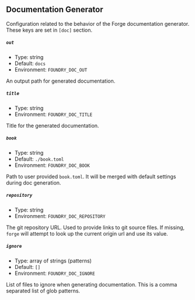 ## Documentation Generator

Configuration related to the behavior of the Forge documentation generator. These keys are set in `[doc]` section.

##### `out`

- Type: string
- Default: `docs`
- Environment: `FOUNDRY_DOC_OUT`

An output path for generated documentation.

##### `title`

- Type: string
- Environment: `FOUNDRY_DOC_TITLE`

Title for the generated documentation.

##### `book`

- Type: string
- Default: `./book.toml`
- Environment: `FOUNDRY_DOC_BOOK`

Path to user provided `book.toml`. It will be merged with default settings during doc generation.

##### `repository`

- Type: string
- Environment: `FOUNDRY_DOC_REPOSITORY`

The git repository URL. Used to provide links to git source files.
If missing, `forge` will attempt to look up the current origin url and use its value.

##### `ignore`

- Type: array of strings (patterns)
- Default: `[]`
- Environment: `FOUNDRY_DOC_IGNORE`

List of files to ignore when generating documentation. This is a comma separated list of glob patterns.